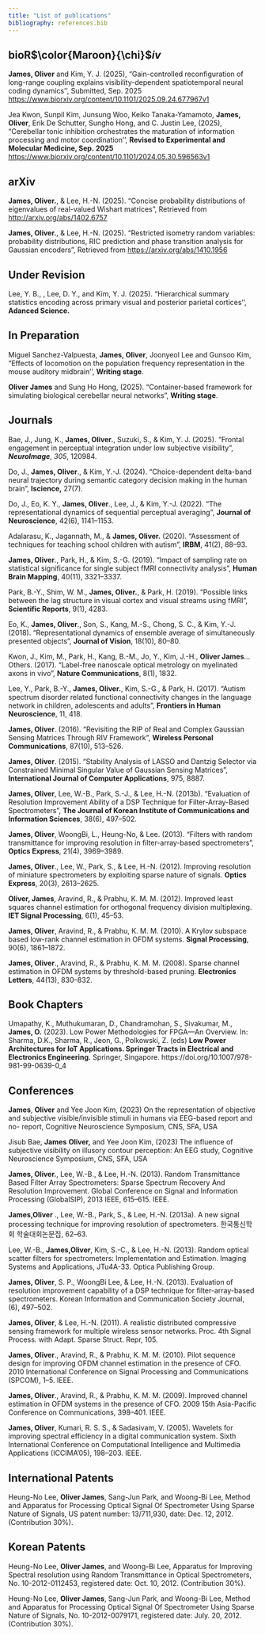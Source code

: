 ```yaml
---
title: "List of publications" 
bibliography: references.bib 
---
```


## bioR$\color{Maroon}{\chi}$*iv*

**James, Oliver** and Kim, Y. J. (2025), "Gain-controlled reconfiguration of long-range coupling explains visibility-dependent spatiotemporal neural coding dynamics'', Submitted, Sep. 2025 <https://www.biorxiv.org/content/10.1101/2025.09.24.677967v1>

Jea Kwon, Sunpil Kim, Junsung Woo, Keiko Tanaka-Yamamoto, **James, Oliver**, Erik De Schutter, Sungho Hong, and C. Justin Lee, (2025), "Cerebellar tonic inhibition orchestrates the maturation of information processing and motor coordination'', **Revised to Experimental and Molecular Medicine, Sep. 2025** <https://www.biorxiv.org/content/10.1101/2024.05.30.596563v1>

## arXiv

**James, Oliver.**, & Lee, H.-N. (2025). "Concise probability distributions of eigenvalues of real-valued Wishart matrices", Retrieved from <http://arxiv.org/abs/1402.6757>

**James, Oliver.**, & Lee, H.-N. (2025). "Restricted isometry random variables: probability distributions, RIC prediction and phase transition analysis for Gaussian encoders", Retrieved from <https://arxiv.org/abs/1410.1956>

## Under Revision

Lee, Y. B., \textbf{James, Oliver}, Lee, D. Y., and Kim, Y. J. (2025). "Hierarchical summary statistics encoding across primary visual and posterior parietal cortices'', **Adanced Science.**

## In Preparation

Miguel Sanchez-Valpuesta, **James, Oliver**, Joonyeol Lee and Gunsoo Kim, "Effects of locomotion on the population frequency representation in the mouse auditory midbrain'', **Writing stage**.

**Oliver James** and Sung Ho Hong, (2025). "Container-based framework for simulating biological cerebellar neural networks", **Writing stage**.

## Journals {#sec-journals}

Bae, J., Jung, K., **James, Oliver.**, Suzuki, S., & Kim, Y. J. (2025). "Frontal engagement in perceptual integration under low subjective visibility", ***NeuroImage***, *305*, 120984.

Do, J., **James, Oliver**., & Kim, Y.-J. (2024). "Choice-dependent delta-band neural trajectory during semantic category decision making in the human brain", **Iscience,** 27(7).

Do, J., Eo, K. Y., **James, Oliver**., Lee, J., & Kim, Y.-J. (2022). "The representational dynamics of sequential perceptual averaging", **Journal of Neuroscience**, 42(6), 1141–1153.

Adalarasu, K., Jagannath, M., & **James, Oliver.** (2020). "Assessment of techniques for teaching school children with autism", **IRBM**, 41(2), 88–93.

**James, Oliver**., Park, H., & Kim, S.-G. (2019). "Impact of sampling rate on statistical significance for single subject fMRI connectivity analysis", **Human Brain Mapping**, 40(11), 3321–3337.

Park, B.-Y., Shim, W. M., **James, Oliver.**, & Park, H. (2019). "Possible links between the lag structure in visual cortex and visual streams using fMRI", **Scientific Reports**, 9(1), 4283.

Eo, K., **James, Oliver**., Son, S., Kang, M.-S., Chong, S. C., & Kim, Y.-J. (2018). "Representational dynamics of ensemble average of simultaneously presented objects", **Journal of Vision**, 18(10), 80–80.

Kwon, J., Kim, M., Park, H., Kang, B.-M., Jo, Y., Kim, J.-H., **Oliver James**… Others. (2017). "Label-free nanoscale optical metrology on myelinated axons in vivo", **Nature Communications**, 8(1), 1832.

Lee, Y., Park, B.-Y., **James, Oliver.**, Kim, S.-G., & Park, H. (2017). "Autism spectrum disorder related functional connectivity changes in the language network in children, adolescents and adults", **Frontiers in Human Neuroscience**, 11, 418.

**James, Oliver**. (2016). "Revisiting the RIP of Real and Complex Gaussian Sensing Matrices Through RIV Framework", **Wireless Personal Communications**, 87(10), 513–526.

**James, Oliver**. (2015). "Stability Analysis of LASSO and Dantzig Selector via Constrained Minimal Singular Value of Gaussian Sensing Matrices", **International Journal of Computer Applications**, 975, 8887.

**James, Oliver**, Lee, W.-B., Park, S.-J., & Lee, H.-N. (2013b). "Evaluation of Resolution Improvement Ability of a DSP Technique for Filter-Array-Based Spectrometers", **The Journal of Korean Institute of Communications and Information Sciences**, 38(6), 497–502.

**James, Oliver**, WoongBi, L., Heung-No, & Lee. (2013). "Filters with random transmittance for improving resolution in filter-array-based spectrometers", **Optics Express**, 21(4), 3969–3989.

**James, Oliver**., Lee, W., Park, S., & Lee, H.-N. (2012). Improving resolution of miniature spectrometers by exploiting sparse nature of signals. **Optics Express**, 20(3), 2613–2625.

**Oliver, James**, Aravind, R., & Prabhu, K. M. M. (2012). Improved least squares channel estimation for orthogonal frequency division multiplexing. **IET Signal Processing**, 6(1), 45–53.

**James, Oliver**, Aravind, R., & Prabhu, K. M. M. (2010). A Krylov subspace based low-rank channel estimation in OFDM systems. **Signal Processing**, 90(6), 1861–1872.

**James, Oliver**., Aravind, R., & Prabhu, K. M. M. (2008). Sparse channel estimation in OFDM systems by threshold-based pruning. **Electronics Letters**, 44(13), 830–832.

## Book Chapters

Umapathy, K., Muthukumaran, D., Chandramohan, S., Sivakumar, M., **James, O.** (2023). Low Power Methodologies for FPGA—An Overview. In: Sharma, D.K., Sharma, R., Jeon, G., Polkowski, Z. (eds) **Low Power Architectures for IoT Applications. Springer Tracts in Electrical and Electronics Engineering.** Springer, Singapore. https://doi.org/10.1007/978-981-99-0639-0_4

## Conferences

**James**, **Oliver** and Yee Joon Kim, (2023) On the representation of objective and subjective visible/invisible stimuli in humans via EEG-based report and no- report, Cognitive Neuroscience Symposium, CNS, SFA, USA

Jisub Bae, **James** **Oliver,** and Yee Joon Kim, (2023) The influence of subjective visibility on illusory contour perception: An EEG study, Cognitive Neuroscience Symposium, CNS, SFA, USA

**James, Oliver.**, Lee, W.-B., & Lee, H.-N. (2013). Random Transmittance Based Filter Array Spectrometers: Sparse Spectrum Recovery And Resolution Improvement. Global Conference on Signal and Information Processing (GlobalSIP), 2013 IEEE, 615–615. IEEE.

**James,Oliver** ., Lee, W.-B., Park, S., & Lee, H.-N. (2013a). A new signal processing technique for improving resolution of spectrometers. 한국통신학회 학술대회논문집, 62–63.

Lee, W.-B., **James,Oliver**, Kim, S.-C., & Lee, H.-N. (2013). Random optical scatter filters for spectrometers: Implementation and Estimation. Imaging Systems and Applications, JTu4A-33. Optica Publishing Group.

**James, Oliver**, S. P., WoongBi Lee, & Lee, H.-N. (2013). Evaluation of resolution improvement capability of a DSP technique for filter-array-based spectrometers. Korean Information and Communication Society Journal, (6), 497–502.

**James, Oliver**, & Lee, H.-N. (2011). A realistic distributed compressive sensing framework for multiple wireless sensor networks. Proc. 4th Signal Process. with Adapt. Sparse Struct. Repr, 105.

**James, Oliver**., Aravind, R., & Prabhu, K. M. M. (2010). Pilot sequence design for improving OFDM channel estimation in the presence of CFO. 2010 International Conference on Signal Processing and Communications (SPCOM), 1–5. IEEE.

**James, Oliver**., Aravind, R., & Prabhu, K. M. M. (2009). Improved channel estimation in OFDM systems in the presence of CFO. 2009 15th Asia-Pacific Conference on Communications, 398–401. IEEE.

**James, Oliver**, Kumari, R. S. S., & Sadasivam, V. (2005). Wavelets for improving spectral efficiency in a digital communication system. Sixth International Conference on Computational Intelligence and Multimedia Applications (ICCIMA’05), 198–203. IEEE.

## International Patents

Heung-No Lee, **Oliver James**, Sang-Jun Park, and Woong-Bi Lee, Method and Apparatus for Processing Optical Signal Of Spectrometer Using Sparse Nature of Signals, US patent number: 13/711,930, date: Dec. 12, 2012. (Contribution 30%).

## Korean Patents

Heung-No Lee, **Oliver James**, and Woong-Bi Lee, Apparatus for Improving Spectral resolution using Random Transmittance in Optical Spectrometers, No. 10-2012-0112453, registered date: Oct. 10, 2012. (Contribution 30%).

Heung-No Lee, **Oliver James**, Sang-Jun Park, and Woong-Bi Lee, Method and Apparatus for Processing Optical Signal Of Spectrometer Using Sparse Nature of Signals, No. 10-2012-0079171, registered date: July. 20, 2012. (Contribution 30%).
